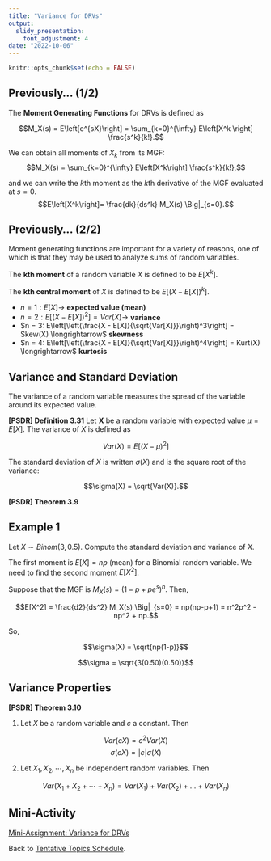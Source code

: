 ---
title: "Variance for DRVs"
output:
  slidy_presentation:
    font_adjustment: 4
date: "2022-10-06"
---

```{r setup, include=FALSE}
knitr::opts_chunk$set(echo = FALSE)
```

## Previously... (1/2)

The **Moment Generating Functions** for DRVs is defined as

$$M_X(s) = E\left[e^{sX}\right] = \sum_{k=0}^{\infty} E\left[X^k \right] \frac{s^k}{k!}.$$

We can obtain all moments of $X_k$ from its MGF:
$$M_X(s) = \sum_{k=0}^{\infty} E\left[X^k\right] \frac{s^k}{k!},$$

and we can write the $k$th moment as the $k$th derivative of the MGF evaluated at $s = 0$.
$$E\left[X^k\right]= \frac{dk}{ds^k} M_X(s) \Big|_{s=0}.$$

## Previously... (2/2)

Moment generating functions are important for a variety of reasons, one of which is that they may be used to analyze sums of random variables.

The **kth moment** of a random variable $X$ is defined to be $E\left[X^k\right]$. 

The **kth central moment** of $X$ is defined to be $E\left[\left(X−E[X]\right)^k\right]$.

- $n = 1: E[X] \longrightarrow$ **expected value (mean)**
- $n = 2: E\left[\left(X - E[X]\right)^2\right] = Var(X) \longrightarrow$ **variance**
- $n = 3: E\left[\left(\frac{X - E[X]}{\sqrt{Var[X]}}\right)^3\right] = Skew(X) \longrightarrow$ **skewness**
- $n = 4: E\left[\left(\frac{X - E[X]}{\sqrt{Var[X]}}\right)^4\right] = Kurt(X) \longrightarrow$ **kurtosis**

## Variance and Standard Deviation

The variance of a random variable measures the spread of the variable around its expected value.

**[PSDR] Definition 3.31**
Let **X** be a random variable with expected value $\mu = E[X]$. The variance of $X$ is defined as

$$Var(X) = E\left[(X−\mu)^2\right]$$

The standard deviation of $X$ is written $\sigma(X)$ and is the square root of the variance:

$$\sigma(X) = \sqrt{Var(X)}.$$

**[PSDR] Theorem 3.9**
\begin{align*}
Var(X) = & E\left[(X - E[X])^2\right] \\
       = & E\left[X^2\right] − E[X]^2
\end{align*}

## Example 1

Let $X \sim Binom(3,0.5)$. Compute the standard deviation and variance of $X$.

The first moment is $E[X] = np$ (mean) for a Binomial random variable. We need to find the second moment $E[X^2]$.

Suppose that the MGF is $M_X(s) = (1- p + pe^s)^n$. Then,

$$E[X^2] = \frac{d2}{ds^2} M_X(s) \Big|_{s=0} = np(np-p+1) = n^2p^2 - np^2 + np.$$

So,

\begin{align*}
Var(X) = & E\left[X^2\right] − E[X]^2 \\
       = & n^2p^2 - np^2 + np - n^2p^2 \\
       = np(1-p) \\
\end{align*}

$$\sigma(X) = \sqrt{np(1-p)}$$

$$\sigma = \sqrt{3(0.50)(0.50)}$$

## Variance Properties

**[PSDR] Theorem 3.10**

1. Let $X$ be a random variable and $c$ a constant. Then

$$Var(cX) = c^2 Var(X)$$
$$\sigma(cX) = |c|\sigma(X)$$

2. Let $X_1, X_2, \cdots, X_n$  be independent random variables. Then

$$Var(X_1 + X_2 + \cdots + X_n) = Var(X_1) + Var(X_2) + \dots + Var(X_n)$$

## Mini-Activity

[Mini-Assignment: Variance for DRVs](ma-mth461a-20221006.pdf){target="_blank"}

Back to [Tentative Topics Schedule](../../topics.html).
